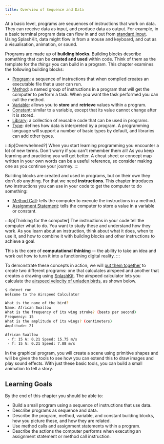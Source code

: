 ```yaml
---
title: Overview of Sequence and Data
---
```


<div class="not-content">
  <YouTube id="YqHnPh8jgD8" params="fs=1&modestbranding=1&rel=0&autoplay=1"/>
</div>

At a basic level, programs are sequences of instructions that work on data.
They can receive data as input, and produce data as output.
For example, in a basic terminal program data can flow in and out from [standard input](../../part-0-getting-started/2-computer-use/1-concepts/07-streams).
Using SplashKit, data might flow in from a mouse and keyboard, and out as a visualisation, animation, or sound.

Programs are made up of **building blocks**.
Building blocks describe something that can be **created and used** within code.
Think of them as the template for the *things* you can build in a program.
This chapter examines the following building blocks:

- [Program](1-concepts/00-program): a sequence of instructions that when compiled creates an executable file that a user can run.
- [Method](1-concepts/02-method): a named group of instructions in a program that will get the computer to perform a task. When you want the task performed you can call the method.
- [Variable](1-concepts/07-variable): allows you to **store** and **retrieve** values within a program.
- [Constant](1-concepts/07-variable#constants): similar to a variable, except that its value cannot change after it is stored.
- [Library](1-concepts/10-library): a collection of reusable code that can be used in programs.
- [Type](1-concepts/06-type): defines how data is interpreted by a program. A programming language will support a number of basic types by default, and libraries can add other types.

:::tip[Overwhelmed?]
When you start learning programming you encounter a lot of new terms.
Don't worry if you can't remember them all!
As you keep learning and practicing you will get better.
A cheat sheet or concept map written in your own words can be a useful reference, so consider making one as you continue your journey.
:::

Building blocks are created and used in programs, but on their own they don't *do* anything.
For that we need **instructions**.
This chapter introduces two instructions you can use in your code to get the computer to do something:

- [Method Call](1-concepts/03-method-call): tells the computer to execute the instructions in a method.
- [Assignment Statement](1-concepts/08-assignment-statement): tells the computer to store a value in a variable or constant.

:::tip[Thinking for the computer]
The instructions in your code tell the computer what to do.
You want to study these and understand how they work.
As you learn about an instruction, think about what it does, when to use it, and how to combine it with building blocks and other instructions to achieve a goal.

This is the core of **computational thinking** -- the ability to take an idea and work out how to turn it into a functioning digital reality.
:::

To demonstrate these concepts in action, we will [put them together](./2-put-together/00-overview) to create two different programs: one that calculates airspeed and another that creates a drawing using [SplashKit](https://splashkit.io). The airspeed calculator lets you calculate the [airspeed velocity of unladen birds](https://www.youtube.com/watch?v=uio1J2PKzLI&ab_channel=6o18948oo3312612oo), as shown below.

```sh
$ dotnet run
Welcome to the Airspeed Calculator

What is the name of the bird?
Name: African Swallow
What is the frequency of its wing stroke? (beats per second)
Frequency: 15
What is the amplitude of its wings? (centimeters)
Amplitude: 21

African Swallow
 - f: 15 A: 0.21 Speed: 15.75 m/s
 - f: 15 A: 0.21 Speed: 7.88 m/s
```

In the graphical program, you will create a scene using primitive shapes and will be given the tools to see how you can extend this to draw images and play sound effects. With just these basic tools, you can build a small animation to tell a story.

## Learning Goals

By the end of this chapter you should be able to:

- Build a small program using a sequence of instructions that use data.
- Describe programs as sequence and data.
- Describe the program, method, variable, and constant building blocks, how you picture these, and how they are related.
- Use method calls and assignment statements within a program.
- Describe the actions the computer performs when executing an assignment statement or method call instruction.
